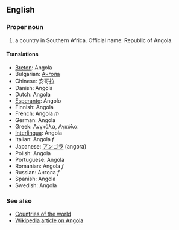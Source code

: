 ==English==

===Proper noun===

# a country in Southern Africa. Official name: Republic of Angola.

====Translations====
*[[Breton]]: Angola
*Bulgarian: [[Ангола]]
*Chinese: 安哥拉
*Danish: Angola
*Dutch: Angola
*[[Esperanto]]: Angolo
*Finnish: Angola
*French: Angola ''m''
*German: Angola
*Greek: Ανγκόλα, Αγκόλα
*[[Interlingua]]: Angola
*Italian: Angola ''f''
*Japanese: [[アンゴラ]] (angora)
*Polish: Angola
*Portuguese: Angola
*Romanian: Angola ''f''
*Russian: Ангола ''f''
*Spanish: Angola
*Swedish: Angola

===See also===
*[[Countries of the world]]
*[[en:Angola|Wikipedia article on Angola]]